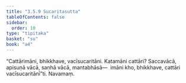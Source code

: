 ```yaml
---
title: "3.5.9 Sucaritasutta"
tableOfContents: false
sidebar:
  order: 10
type: "tipitaka"
basket: "su"
book: "a4"
---
```



<DynamicBreadcrumb />

<Division number="149" book="a4" bookNo="15" page="458">

<Paragraph number="899" book="a4">
“Cattārimāni, bhikkhave, vacīsucaritāni. Katamāni cattāri? Saccavācā, apisuṇā vācā, saṇhā vācā, mantabhāsā—  imāni kho, bhikkhave, cattāri vacīsucaritānī”ti.

</Paragraph>
</Division>

<Paragraph number="900" type="center" book="a4">
Navamaṃ.
</Paragraph>